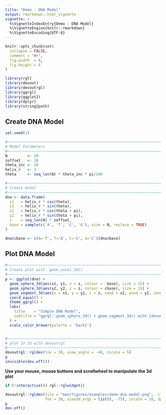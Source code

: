 ```yaml
---
title: "Demo - DNA Model"
output: rmarkdown::html_vignette
vignette: >
  %\VignetteIndexEntry{Demo - DNA Model}
  %\VignetteEngine{knitr::rmarkdown}
  %\VignetteEncoding{UTF-8}
---
```


```r
knitr::opts_chunk$set(
  collapse = FALSE,
  comment = "#>",
  fig.width  = 8,
  fig.height = 6
)
```



```r
library(rgl)
library(devout)
library(devoutrgl)
library(ggrgl)
library(ggplot2)
library(dplyr)
library(string2path)
```


Create DNA Model
------------------------------------------------------------------------------

```r
set.seed(1)

#~~~~~~~~~~~~~~~~~~~~~~~~~~~~~~~~~~~~~~~~~~~~~~~~~~~~~~~~~~~~~~~~~~~~~~~~~~~~~
# Model Parameters
#~~~~~~~~~~~~~~~~~~~~~~~~~~~~~~~~~~~~~~~~~~~~~~~~~~~~~~~~~~~~~~~~~~~~~~~~~~~~~
N         <- 20
zoffset   <- 10
theta_inc <- 10
helix_r   <- 1
theta     <- seq_len(N) * theta_inc * pi/180

#~~~~~~~~~~~~~~~~~~~~~~~~~~~~~~~~~~~~~~~~~~~~~~~~~~~~~~~~~~~~~~~~~~~~~~~~~~~~~
# Create model
#~~~~~~~~~~~~~~~~~~~~~~~~~~~~~~~~~~~~~~~~~~~~~~~~~~~~~~~~~~~~~~~~~~~~~~~~~~~~~
dna <- data.frame(
  x1   = helix_r * cos(theta),
  y1   = helix_r * sin(theta),
  x2   = helix_r * cos(theta + pi),
  y2   = helix_r * sin(theta + pi),
  z    = seq_len(N) * zoffset,
  base = sample(c('A', 'T', 'C', 'G'), size = N, replace = TRUE)
)

dna$cbase <- c(A='T', T='A', C='G', G='C')[dna$base]
```



Plot DNA Model
------------------------------------------------------------------------------

```r
#~~~~~~~~~~~~~~~~~~~~~~~~~~~~~~~~~~~~~~~~~~~~~~~~~~~~~~~~~~~~~~~~~~~~~~~~~~~~~
# Create plot with `geom_voxel_3d()`
#~~~~~~~~~~~~~~~~~~~~~~~~~~~~~~~~~~~~~~~~~~~~~~~~~~~~~~~~~~~~~~~~~~~~~~~~~~~~~
p <- ggplot(dna) +
  geom_sphere_3d(aes(x1, y1, z = z, colour =  base), size = 15) + 
  geom_sphere_3d(aes(x2, y2, z = z, colour = cbase), size = 15) + 
  geom_segment_3d(aes(x = x1, y = y1, z = z, xend = x2, yend = y2, zend = z), alpha = 0.25) + 
  coord_equal() +
  theme_ggrgl() +
  labs(
    title    = "Simple DNA Model",
    subtitle = "ggrgl::geom_sphere_3d() + geom_segment_3d() with {devoutrgl}"
  ) + 
  scale_color_brewer(palette = 'Dark2')


#~~~~~~~~~~~~~~~~~~~~~~~~~~~~~~~~~~~~~~~~~~~~~~~~~~~~~~~~~~~~~~~~~~~~~~~~~~~~~
# plot in 3d with devoutrgl
#~~~~~~~~~~~~~~~~~~~~~~~~~~~~~~~~~~~~~~~~~~~~~~~~~~~~~~~~~~~~~~~~~~~~~~~~~~~~~
devoutrgl::rgldev(fov = 30, view_angle = -40, zscale = 5)
p
invisible(dev.off())
```

**Use your mouse, mouse buttons and scrollwheel to manipulate the 3d plot**

```r
if (!interactive()) rgl::rglwidget()
```



```r
devoutrgl::rgldev(file = "man/figures/examples/demo-dna-model.png",  close_window = TRUE,
                  fov = 30, view3d_args = list(0, -75), zscale = 10, dpi = 200)
p
dev.off()
```




